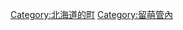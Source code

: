 {{Commonscat|Obira, Hokkaido}}
{{Catmore}}

{{DEFAULTSORT:Obira}}
[[Category:北海道的町|Category:北海道的町]]
[[Category:留萌管內|Category:留萌管內]]